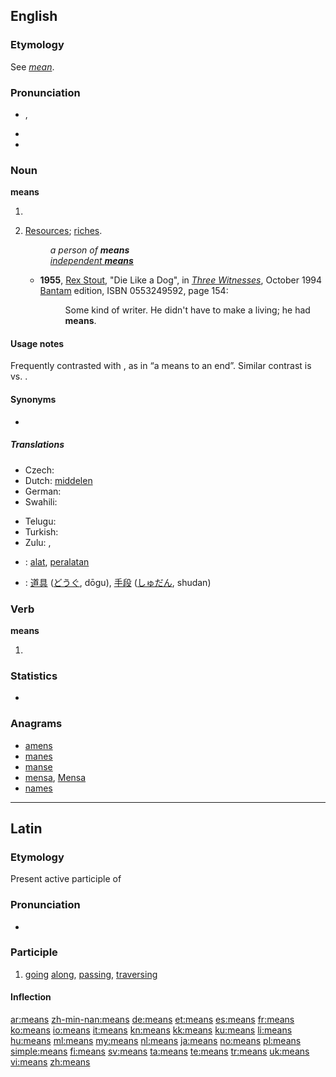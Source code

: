 ==English==
{{wikipedia}}

===Etymology===
See ''[[mean#Etymology 3|mean]]''.

===Pronunciation===
* {{IPA|/miːnz/}}, {{X-SAMPA|/mi:nz/}}
* {{audio|en-us-means.ogg|Audio (US)}}
* {{rhymes|iːnz}}

===Noun===
'''means'''

# {{plural of|mean}}
# {{plurale tantum}} [[resources|Resources]]; [[riches]].
#: ''a person of '''means'''''
#: ''[[independent means|independent '''means''']]''
#* '''1955''', [[w:Rex Stout|Rex Stout]], "Die Like a Dog", in [[w:Three Witnesses (book)|''Three Witnesses'']], October 1994 [[w:Bantam Books|Bantam]] edition, ISBN 0553249592, page 154:
#*: Some kind of writer. He didn't have to make a living; he had '''means'''.

====Usage notes====
Frequently contrasted with {{term|end||goal}}, as in “a means to an end”. Similar contrast is {{term|process}} vs. {{term|product}}.

====Synonyms====
* {{l|en|wherewithal}}

=====Translations=====
{{trans-top|resources}}
* Czech: {{t-|cs|prostředky|m|p}}
* Dutch: [[middelen]] {{n|p}}
* German: {{t+|de|Mittel|n}}
* Swahili: {{t+|sw|viombo|xs=Swahili}}
{{trans-mid}}
* Telugu: {{t-|te|మూలాధారాలు|tr=muladharalu|sc=Telu}}
* Turkish: {{t+|tr|kaynak}}
* Zulu: {{t|zu|icebo|c5|c6}}, {{t|zu|isu|c5|c6}}
{{trans-bottom}}

{{checktrans-top}}
* {{ttbc|id}}: [[alat]], [[alat|peralatan]]
* {{ttbc|ja}}: [[道具]] ([[どうぐ]], dōgu), [[手段]] ([[しゅだん]], shudan)
{{trans-bottom}}

===Verb===
'''means'''

# {{third-person singular of|mean}}

===Statistics===
* {{rank|hundred|believe|white|282|means|thus|order|near}}

===Anagrams===
* [[amens#English|amens]]
* [[manes#English|manes]]
* [[manse#English|manse]]
* [[mensa#English|mensa]], [[Mensa#English|Mensa]]
* [[names#English|names]]

----

==Latin==

===Etymology===
Present active participle of {{term|meo|meō|go along, traverse|lang=la}}

===Pronunciation===
* {{a|Classical}} {{IPA|/ˈme.aːns/|lang=la}}

===Participle===
{{la-present participle|me||ans}}

# [[going]] [[along]], [[passing]], [[traversing]]

====Inflection====
{{la-decl-3rd-part|means|meāns|meant}}

[[ar:means]]
[[zh-min-nan:means]]
[[de:means]]
[[et:means]]
[[es:means]]
[[fr:means]]
[[ko:means]]
[[io:means]]
[[it:means]]
[[kn:means]]
[[kk:means]]
[[ku:means]]
[[li:means]]
[[hu:means]]
[[ml:means]]
[[my:means]]
[[nl:means]]
[[ja:means]]
[[no:means]]
[[pl:means]]
[[simple:means]]
[[fi:means]]
[[sv:means]]
[[ta:means]]
[[te:means]]
[[tr:means]]
[[uk:means]]
[[vi:means]]
[[zh:means]]